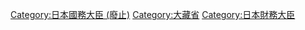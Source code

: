 {{seealso|:Category:日本財務大臣}}

[[Category:日本國務大臣_(廢止)|Category:日本國務大臣 (廢止)]]
[[Category:大藏省|Category:大藏省]]
[[Category:日本財務大臣|Category:日本財務大臣]]